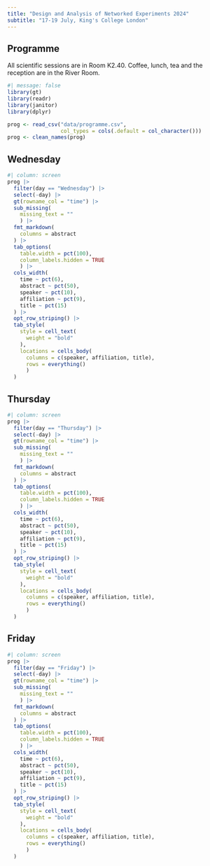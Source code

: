 ```yaml
---
title: "Design and Analysis of Networked Experiments 2024"
subtitle: "17-19 July, King's College London"
---
```


## Programme

All scientific sessions are in Room K2.40. Coffee, lunch, tea and the reception are in the River Room.

```r
#| message: false
library(gt)
library(readr)
library(janitor)
library(dplyr)

prog <- read_csv("data/programme.csv", 
                 col_types = cols(.default = col_character()))
prog <- clean_names(prog)
```


::: {.panel-tabset}

## Wednesday

```r
#| column: screen
prog |> 
  filter(day == "Wednesday") |>
  select(-day) |>
  gt(rowname_col = "time") |>
  sub_missing(
    missing_text = ""
    ) |>
  fmt_markdown(
    columns = abstract
  ) |>
  tab_options(
    table.width = pct(100),
    column_labels.hidden = TRUE
    ) |>
  cols_width(
    time ~ pct(6),
    abstract ~ pct(50),
    speaker ~ pct(10),
    affiliation ~ pct(9),
    title ~ pct(15)
  ) |>
  opt_row_striping() |>
  tab_style(
    style = cell_text(
      weight = "bold"
    ),
    locations = cells_body(
      columns = c(speaker, affiliation, title),
      rows = everything()
      )
  )
```

## Thursday

```r
#| column: screen
prog |> 
  filter(day == "Thursday") |>
  select(-day) |>
  gt(rowname_col = "time") |>
  sub_missing(
    missing_text = ""
    ) |>
  fmt_markdown(
    columns = abstract
  ) |>
  tab_options(
    table.width = pct(100),
    column_labels.hidden = TRUE
    ) |>
  cols_width(
    time ~ pct(6),
    abstract ~ pct(50),
    speaker ~ pct(10),
    affiliation ~ pct(9),
    title ~ pct(15)
  ) |>
  opt_row_striping() |>
  tab_style(
    style = cell_text(
      weight = "bold"
    ),
    locations = cells_body(
      columns = c(speaker, affiliation, title),
      rows = everything()
      )
  )
```

## Friday

```r
#| column: screen
prog |> 
  filter(day == "Friday") |>
  select(-day) |>
  gt(rowname_col = "time") |>
  sub_missing(
    missing_text = ""
    ) |>
  fmt_markdown(
    columns = abstract
  ) |>
  tab_options(
    table.width = pct(100),
    column_labels.hidden = TRUE
    ) |>
  cols_width(
    time ~ pct(6),
    abstract ~ pct(50),
    speaker ~ pct(10),
    affiliation ~ pct(9),
    title ~ pct(15)
  ) |>
  opt_row_striping() |>
  tab_style(
    style = cell_text(
      weight = "bold"
    ),
    locations = cells_body(
      columns = c(speaker, affiliation, title),
      rows = everything()
      )
  )
```

:::



